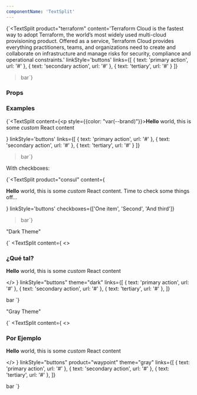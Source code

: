 ```yaml
---
componentName: 'TextSplit'
---
```


<LiveComponent>{`<TextSplit
  product="terraform"
  content='Terraform Cloud is the fastest way to adopt Terraform, the world’s most widely used multi-cloud provisioning product. Offered as a service, Terraform Cloud provides everything practitioners, teams, and organizations need to create and collaborate on infrastructure and manage risks for security, compliance and operational constraints.'
  linkStyle='buttons'
  links={[
    { text: 'primary action', url: '#' },
    { text: 'secondary action', url: '#' },
    { text: 'tertiary', url: '#' }
  ]}
>bar</TextSplit>`}</LiveComponent>

<UsageDetails packageJson={packageJson} />

### Props

<PropsTable props={componentProps} />

### Examples

<LiveComponent>{`<TextSplit
  content={<p style={{color: "var(--brand)"}}><strong>Hello</strong> world, this is some <em>custom</em> React content</p>}
  linkStyle='buttons'
  links={[
    { text: 'primary action', url: '#' },
    { text: 'secondary action', url: '#' },
    { text: 'tertiary', url: '#' }
  ]}
>bar</TextSplit>`}</LiveComponent>

With checkboxes:

<LiveComponent>{`<TextSplit
  product="consul"
  content={<p><strong>Hello</strong> world, this is some <em>custom</em> React content. Time to check some things off...</p>}
  linkStyle='buttons'
  checkboxes={['One item', 'Second', 'And third']}
>bar</TextSplit>`}</LiveComponent>

"Dark Theme"

<LiveComponent collapsed>{`
<TextSplit
  content={
    <>
      <h3>¿Qué tal?</h3>
      <p>
        <strong>Hello</strong> world, this is some <em>custom</em> React content
      </p>
    </>
  }
  linkStyle="buttons"
  theme="dark"
  links={[
    { text: 'primary action', url: '#' },
    { text: 'secondary action', url: '#' },
    { text: 'tertiary', url: '#' },
  ]}
>
  bar
</TextSplit>`}</LiveComponent>

"Gray Theme"

<LiveComponent collapsed>{`
<TextSplit
  content={
    <>
    <h3>Por Ejemplo</h3>
    <p>
      <strong>Hello</strong> world, this is some <em>custom</em> React content
    </p>
    </>
  }
  linkStyle="buttons"
  product="waypoint"
  theme="gray"
  links={[
    { text: 'primary action', url: '#' },
    { text: 'secondary action', url: '#' },
    { text: 'tertiary', url: '#' },
  ]}
>
  bar
</TextSplit>
`}</LiveComponent>
